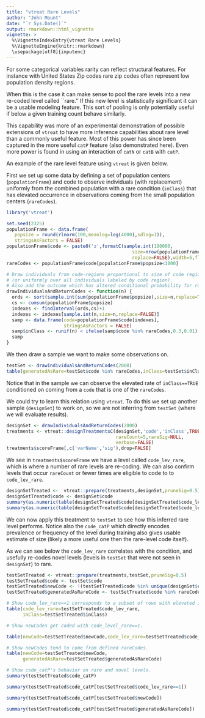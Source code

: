 ```yaml
---
title: "vtreat Rare Levels"
author: "John Mount"
date: "`r Sys.Date()`"
output: rmarkdown::html_vignette
vignette: >
  %\VignetteIndexEntry{vtreat Rare Levels}
  %\VignetteEngine{knitr::rmarkdown}
  \usepackage[utf8]{inputenc}
---
```


For some categorical variables rarity can reflect structural features.  For
instance with United States Zip codes rare zip codes often represent low 
population density regions.

When this is the case it can make sense to pool the rare levels into a new
re-coded level called ``rare.''  If this new level is statistically significant 
it can be a usable modeling feature.  This sort of pooling is only potentially useful
if below a given training count behave similarly.

This capability was more of an experimental demonstration of possible extensions of `vtreat`
to have more inference capabilities about rare level than a commonly useful 
feature.  Most of this power has since been captured in the more useful `catP` feature
(also demonstrated here).  Even more power is found in using an interaction of `catN` or `catB`
with `catP`.

An example of the rare level feature using `vtreat` is given below.

First we set up some data by defining a set of population centers (`populationFrame`)
and code to observe individuals (with replacement) uniformly from the combined population with
a rare condition (`inClass`) that has elevated occurrence in observations coming
from the small population centers (`rareCodes`).

```r
library('vtreat')

set.seed(2325)
populationFrame <- data.frame(
   popsize = round(rlnorm(100,meanlog=log(4000),sdlog=1)),
   stringsAsFactors = FALSE)
populationFrame$code <- paste0('z',formatC(sample.int(100000,
                                              size=nrow(populationFrame),
                                              replace=FALSE),width=5,flag='0'))
rareCodes <- populationFrame$code[populationFrame$popsize<1000]

# Draw individuals from code-regions proportional to size of code region
# (or uniformly over all individuals labeled by code region).
# Also add the outcome which has altered conditional probability for rareCodes.
drawIndividualsAndReturnCodes <- function(n) {
  ords <- sort(sample.int(sum(populationFrame$popsize),size=n,replace=TRUE))
  cs <- cumsum(populationFrame$popsize)
  indexes <- findInterval(ords,cs)+1
  indexes <- indexes[sample.int(n,size=n,replace=FALSE)]
  samp <- data.frame(code=populationFrame$code[indexes],
                     stringsAsFactors = FALSE)
  samp$inClass <- runif(n) < ifelse(samp$code %in% rareCodes,0.3,0.01)
  samp
}
```

We then draw a sample we want to make some observations on.

```r
testSet <- drawIndividualsAndReturnCodes(2000)
table(generatedAsRare=testSet$code %in% rareCodes,inClass=testSet$inClass)
```

Notice that in the sample we can observe the elevated rate of `inClass==TRUE`
conditioned on coming from a `code` that is one of the `rareCodes`.

We could try to learn this relation using `vtreat`.  To do this we 
set up another sample (`designSet`) to work on, so we are not inferring
from `testSet` (where we will evaluate results).

```r
designSet <- drawIndividualsAndReturnCodes(2000)
treatments <- vtreat::designTreatmentsC(designSet,'code','inClass',TRUE,
                                        rareCount=5,rareSig=NULL,
                                        verbose=FALSE)
treatments$scoreFrame[,c('varName','sig'),drop=FALSE]
```

We see in `treatments$scoreFrame` we have a level called `code_lev_rare`,
which is where a number of rare levels are re-coding.
We can also confirm levels that occur `rareCount` or fewer times are eligible to 
code to to `code_lev_rare`.

```r
designSetTreated <-  vtreat::prepare(treatments,designSet,pruneSig=0.5)
designSetTreated$code <- designSet$code
summary(as.numeric(table(designSetTreated$code[designSetTreated$code_lev_rare==1])))
summary(as.numeric(table(designSetTreated$code[designSetTreated$code_lev_rare!=1])))
```



We can now apply this treatment to `testSet` to see how this inferred
rare level performs.  Notice also the `code_catP` which directly encodes
prevalence or frequency of the level during training also gives usable 
estimate of size (likely a more useful one then the rare-level code itself).

As we can see below the `code_lev_rare` correlates with the condition, and
usefully re-codes novel levels (levels in `testSet` that were not seen in `designSet`)
to rare.

```r
testSetTreated <- vtreat::prepare(treatments,testSet,pruneSig=0.5)
testSetTreated$code <- testSet$code
testSetTreated$newCode <- !(testSetTreated$code %in% unique(designSet$code))
testSetTreated$generatedAsRareCode <- testSetTreated$code %in% rareCodes

# Show code_lev_rare==1 corresponds to a subset of rows with elevated inClass==TRUE rate.
table(code_lev_rare=testSetTreated$code_lev_rare,
      inClass=testSetTreated$inClass)

# Show newCodes get coded with code_level_rare==1.

table(newCode=testSetTreated$newCode,code_lev_rare=testSetTreated$code_lev_rare)

# Show newCodes tend to come from defined rareCodes.
table(newCode=testSetTreated$newCode,
      generatedAsRare=testSetTreated$generatedAsRareCode)
```

```r
# Show code_catP's behavior on rare and novel levels.
summary(testSetTreated$code_catP)

summary(testSetTreated$code_catP[testSetTreated$code_lev_rare==1])

summary(testSetTreated$code_catP[testSetTreated$newCode])

summary(testSetTreated$code_catP[testSetTreated$generatedAsRareCode])
```

